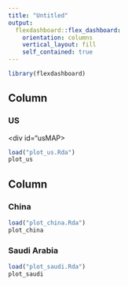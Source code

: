 ```yaml
---
title: "Untitled"
output: 
  flexdashboard::flex_dashboard:
    orientation: columns
    vertical_layout: fill
    self_contained: true
---
```


```r
library(flexdashboard)
```

Column {data-width=600}
-----------------------------------------------------------------------

### US
<div id="usMAP>

```r
load("plot_us.Rda")
plot_us
```

</div>

Column {data-width=400}
-----------------------------------------------------------------------

### China

```r
load("plot_china.Rda")
plot_china
```

### Saudi Arabia

```r
load("plot_saudi.Rda")
plot_saudi
```



```r


```

